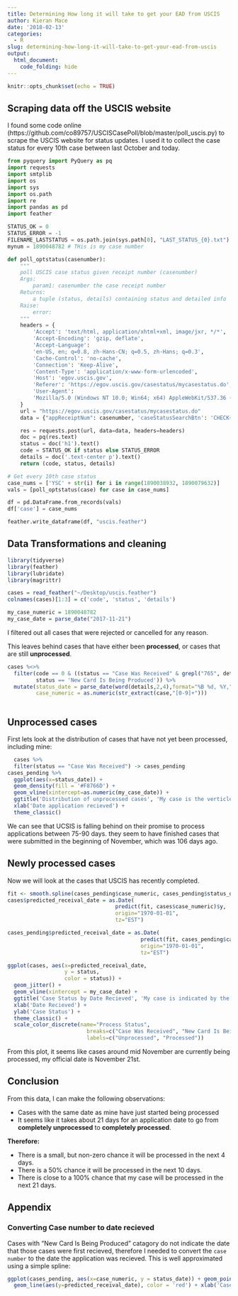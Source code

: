 ```yaml
---
title: Determining How long it will take to get your EAD from USCIS
author: Kieran Mace
date: '2018-02-13'
categories:
  - R
slug: determining-how-long-it-will-take-to-get-your-ead-from-uscis
output:
  html_document:
    code_folding: hide
---
```



```r
knitr::opts_chunk$set(echo = TRUE)
```

## Scraping data off the USCIS website

I found some code online (https://github.com/co89757/USCISCasePoll/blob/master/poll_uscis.py) to scrape the USCIS website for status updates. I used it to collect the case status for every 10th case between last October and today.

```python

from pyquery import PyQuery as pq
import requests
import smtplib
import os
import sys
import os.path
import re
import pandas as pd
import feather

STATUS_OK = 0
STATUS_ERROR = -1
FILENAME_LASTSTATUS = os.path.join(sys.path[0], "LAST_STATUS_{0}.txt")
mynum = 1890048782 # THis is my case number

def poll_optstatus(casenumber):
    """
    poll USCIS case status given receipt number (casenumber)
    Args:
        param1: casenumber the case receipt number
    Returns:
        a tuple (status, details) containing status and detailed info
    Raise:
        error:
    """
    headers = {
        'Accept': 'text/html, application/xhtml+xml, image/jxr, */*',
        'Accept-Encoding': 'gzip, deflate',
        'Accept-Language':
        'en-US, en; q=0.8, zh-Hans-CN; q=0.5, zh-Hans; q=0.3',
        'Cache-Control': 'no-cache',
        'Connection': 'Keep-Alive',
        'Content-Type': 'application/x-www-form-urlencoded',
        'Host': 'egov.uscis.gov',
        'Referer': 'https://egov.uscis.gov/casestatus/mycasestatus.do',
        'User-Agent':
        'Mozilla/5.0 (Windows NT 10.0; Win64; x64) AppleWebKit/537.36 (KHTML, like Gecko) Chrome/46.0.2486.0 Safari/537.36 Edge/13.10586'
    }
    url = "https://egov.uscis.gov/casestatus/mycasestatus.do"
    data = {"appReceiptNum": casenumber, 'caseStatusSearchBtn': 'CHECK+STATUS'}

    res = requests.post(url, data=data, headers=headers)
    doc = pq(res.text)
    status = doc('h1').text()
    code = STATUS_OK if status else STATUS_ERROR
    details = doc('.text-center p').text()
    return (code, status, details)

# Get every 10th case status
case_nums = ['YSC' + str(i) for i in range(1890038932, 1890079632)]
vals = [poll_optstatus(case) for case in case_nums]

df = pd.DataFrame.from_records(vals)
df['case'] = case_nums

feather.write_dataframe(df, "uscis.feather")
```


## Data Transformations and cleaning

```r
library(tidyverse)
library(feather)
library(lubridate)
library(magrittr)
```


```r
cases = read_feather("~/Desktop/uscis.feather")
colnames(cases)[1:3] = c('code', 'status', 'details')

my_case_numeric = 1890048782
my_case_date = parse_date("2017-11-21")
```



I filtered out all cases that were rejected or cancelled for any reason. 

This leaves behind cases that have either been __processed__, or cases that are still  __unprocessed__.

```r
cases %<>% 
  filter(code == 0 & ((status == "Case Was Received" & grepl("765", details)) | 
         status == 'New Card Is Being Produced')) %>%
  mutate(status_date = parse_date(word(details,2,4),format="%B %d, %Y,"),
         case_numeric = as.numeric(str_extract(case,"[0-9]+")))
  
```


## Unprocessed cases

First lets look at the distribution of cases that have not yet been processed, including mine:

```r
  cases %>%
  filter(status == "Case Was Received") -> cases_pending
cases_pending %>%
  ggplot(aes(x=status_date)) + 
  geom_density(fill = '#F8766D') + 
  geom_vline(xintercept=as.numeric(my_case_date)) + 
  ggtitle('Distribution of unprocessed cases', 'My case is the verticle black line') +
  xlab('Date application recieved') +
  theme_classic()
```

We can see that UCSIS is falling behind on their promise to process applications between 75-90 days. they seem to have finished cases that were submitted in the beginning of November, which was 106 days ago. 

## Newly processed cases

Now we will look at the cases that USCIS has recently completed.

```r

fit <- smooth.spline(cases_pending$case_numeric, cases_pending$status_date)
cases$predicted_receival_date = as.Date(
                                  predict(fit, cases$case_numeric)$y, 
                                  origin="1970-01-01", 
                                  tz="EST")

cases_pending$predicted_receival_date = as.Date(
                                          predict(fit, cases_pending$case_numeric)$y, 
                                          origin="1970-01-01", 
                                          tz="EST")

ggplot(cases, aes(x=predicted_receival_date, 
                  y = status, 
                  color = status)) + 
  geom_jitter() + 
  geom_vline(xintercept = my_case_date) +
  ggtitle('Case Status by Date Recieved', 'My case is indicated by the vertical line') +
  xlab('Date Recieved') +
  ylab('Case Status') +
  theme_classic() +
  scale_color_discrete(name="Process Status",
                         breaks=c("Case Was Received", "New Card Is Being Produced"),
                         labels=c("Unprocessed", "Processed"))
```

From this plot, it seems like cases around mid November are currently being processed, my official date is November 21st. 

## Conclusion

From this data, I can make the following observations:

* Cases with the same date as mine have just started being processed
* It seems like it takes about 21 days for an application date to go from __completely unprocessed__ to __completely processed__.

__**Therefore:**__

* There is a small, but non-zero chance it will be processed in the next 4 days. 
* There is a 50% chance it will be processed in the next 10 days. 
* There is close to a 100% chance that my case will be processed in the next 21 days. 


## Appendix

### Converting Case number to date recieved

Cases with "New Card Is Being Produced" catagory do not indicate the date that those cases were first recieved, therefore I needed to convert the `case number` to the date the application was recieved. This is well approximated using a simple spline:

```r
ggplot(cases_pending, aes(x=case_numeric, y = status_date)) + geom_point() +
  geom_line(aes(y=predicted_receival_date), color = 'red') + xlab('Case Number') + ylab('Case Recieved') + theme_classic()
```